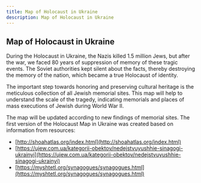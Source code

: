 ```yaml
---
title: Map of Holocaust in Ukraine
description: Map of Holocaust in Ukraine
---
```



## Map of Holocaust in Ukraine

During the Holocaust in Ukraine, the Nazis killed 1.5 million Jews, but after the war, we faced 80 years of suppression of memory of these tragic events. The Soviet authorities kept silent about the facts, thereby destroying the memory of the nation, which became a true Holocaust of identity.

The important step towards honoring and preserving cultural heritage is the meticulous collection of all Jewish memorial sites. This map will help to understand the scale of the tragedy, indicating memorials and places of mass executions of Jewish during World War II.

<HeatMap />

The map will be updated according to new findings of memorial sites. The first version of the Holocaust Map in Ukraine was created based on information from resources:

- [http://shoahatlas.org/index.html](http://shoahatlas.org/index.html)
- [https://ujew.com.ua/kategorii-obektov/nedejstvuyushhie-sinagogi-ukrainyi](https://ujew.com.ua/kategorii-obektov/nedejstvuyushhie-sinagogi-ukrainyi)
- [https://myshtetl.org/synagogues/synagogues.html](https://myshtetl.org/synagogues/synagogues.html)
